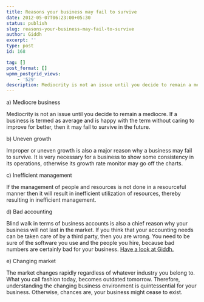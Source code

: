 ```yaml
---
title: Reasons your business may fail to survive
date: 2012-05-07T06:23:00+05:30
status: publish
slug: reasons-your-business-may-fail-to-survive
author: Giddh
excerpt: ''
type: post
id: 168

tag: []
post_format: []
wpmm_postgrid_views:
    - '529'
description: Mediocrity is not an issue until you decide to remain a mediocre. If a business is termed as average and is happy with the term without caring
---
```

a) Mediocre business

Mediocrity is not an issue until you decide to remain a mediocre. If a business is termed as average and is happy with the term without caring to improve for better, then it may fail to survive in the future.

b) Uneven growth

Improper or uneven growth is also a major reason why a business may fail to survive. It is very necessary for a business to show some consistency in its operations, otherwise its growth rate monitor may go off the charts.

c) Inefficient management

If the management of people and resources is not done in a resourceful manner then it will result in inefficient utilization of resources, thereby resulting in inefficient management.

d) Bad accounting

Blind walk in terms of business accounts is also a chief reason why your business will not last in the market. If you think that your accounting needs can be taken care of by a third party, then you are wrong. You need to be sure of the software you use and the people you hire, because bad numbers are certainly bad for your business. [Have a look at Giddh.](https://giddh.com)

e) Changing market

The market changes rapidly regardless of whatever industry you belong to. What you call fashion today, becomes outdated tomorrow. Therefore, understanding the changing business environment is quintessential for your business. Otherwise, chances are, your business might cease to exist.